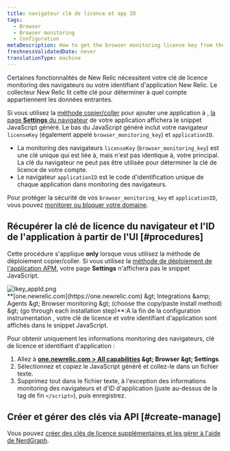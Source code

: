 ```yaml
---
title: navigateur clé de licence et app ID
tags:
  - Browser
  - Browser monitoring
  - Configuration
metaDescription: How to get the browser monitoring license key from the UI.
freshnessValidatedDate: never
translationType: machine
---
```


Certaines fonctionnalités de New Relic nécessitent votre clé de licence monitoring des navigateurs ou votre identifiant d&apos;application New Relic. Le collecteur New Relic lit cette clé pour déterminer à quel compte appartiennent les données entrantes.

Si vous utilisez la [méthode copier/coller](/docs/browser/new-relic-browser/installation-configuration/adding-apps-new-relic-browser#copy-paste-app) pour ajouter une application à <InlinePopover type="browser" />, [la page <DNT>**Settings**</DNT> du navigateur](/docs/browser/new-relic-browser/installation-configuration/browser-settings-ui-options-browser-monitoring) de votre application affichera le snippet JavaScript généré. Le bas du JavaScript généré inclut votre navigateur `licenseKey` (également appelé `browser_monitoring_key`) et `applicationID`.

* La monitoring des navigateurs `licenseKey` (`browser_monitoring_key`) est une clé unique qui est liée à, mais n&apos;est pas identique à, votre <InlinePopover type="licenseKey" />principal. La clé du navigateur ne peut pas être utilisée pour déterminer la clé de licence de votre compte.
* Le navigateur `applicationID` est le code d&apos;identification unique de chaque application dans monitoring des navigateurs.

Pour protéger la sécurité de vos `browser_monitoring_key` et `applicationID`, vous pouvez [monitorer ou bloquer votre domaine](/docs/browser/new-relic-browser/installation-configuration/monitor-or-block-specific-domains).

## Récupérer la clé de licence du navigateur et l&apos;ID de l&apos;application à partir de l&apos;UI [#procedures]

Cette procédure s&apos;applique <DNT>**only**</DNT> lorsque vous utilisez la méthode de déploiement copier/coller. Si vous utilisez la [méthode de déploiement de l&apos;application APM](/docs/browser/new-relic-browser/installation-configuration/adding-apps-new-relic-browser), votre page <DNT>**Settings**</DNT> n&apos;affichera pas le snippet JavaScript.

<img title="lkey_appId.png" alt="lkey_appId.png" src="/images/browser_screenshot-crop_license-app-key.webp" />

<figcaption>
  <DNT>**[one.newrelic.com](https://one.newrelic.com) &amp;gt; Integrations &amp;amp; Agents &amp;gt; Browser monitoring &amp;gt; (choose the copy/paste install method) &amp;gt; (go through each installation step)**</DNT>:A la fin de la configuration instrumentation , votre clé de licence et votre identifiant d&apos;application sont affichés dans le snippet JavaScript.
</figcaption>

Pour obtenir uniquement les informations monitoring des navigateurs, clé de licence et identifiant d&apos;application :

1. Allez à <DNT>**[one.newrelic.com &gt; All capabilities](https://one.newrelic.com/all-capabilities) &amp;gt; Browser &amp;gt; Settings**</DNT>.
2. Sélectionnez et copiez le JavaScript généré et collez-le dans un fichier texte.
3. Supprimez tout dans le fichier texte, à l&apos;exception des informations monitoring des navigateurs <InlinePopover type="licenseKey" />et d&apos;ID d&apos;application (juste au-dessus de la tag de fin `</script>`), puis enregistrez.

## Créer et gérer des clés via API [#create-manage]

Vous pouvez [créer des clés de licence supplémentaires et les gérer à l&apos;aide de NerdGraph](/docs/apis/nerdgraph/examples/use-nerdgraph-manage-license-keys-personal-api-keys).